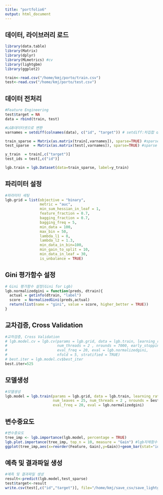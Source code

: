 ```yaml
---
title: "portfolio6"
output: html_document
---
```


## 데이터, 라이브러리 로드 
```r
library(data.table)
library(Matrix)
library(dplyr)
library(MLmetrics) #cv
library(lightgbm)
library(ggplot2)

train<-read.csv("/home/kmj/porto/train.csv")
test<-read.csv("/home/kmj/porto/test.csv")
```

## 데이터 전처리 
```r
#Feature Engineering
test$target = NA
data = rbind(train, test)

#LGB데이터셋으로 변환
varnames = setdiff(colnames(data), c("id", "target")) # setdiff:차집합 data컬럼이름에서 id, target 제외하고 가져오기

train_sparse = Matrix(as.matrix(train[,varnames]), sparse=TRUE) #sparse matrix 형태로 변환
test_sparse  = Matrix(as.matrix(test[,varnames]), sparse=TRUE) #sparse matrix 형태로 변환

y_train  = train[,c("target")]
test_ids = test[,c("id")]

lgb.train = lgb.Dataset(data=train_sparse, label=y_train)
```

## 파리미터 설정
```r
#파라미터 세팅 
lgb.grid = list(objective = "binary",
                metric = "auc",
                min_sum_hessian_in_leaf = 1,
                feature_fraction = 0.7,
                bagging_fraction = 0.7,
                bagging_freq = 5,
                min_data = 100,
                max_bin = 50,
                lambda_l1 = 8,
                lambda_l2 = 1.3,
                min_data_in_bin=100,
                min_gain_to_split = 10,
                min_data_in_leaf = 30,
                is_unbalance = TRUE)
```


## Gini 평가함수 설정
```r
# Gini 평가함수 설정(Gini for Lgb)
lgb.normalizedgini = function(preds, dtrain){
  actual = getinfo(dtrain, "label")
  score  = NormalizedGini(preds,actual)
  return(list(name = "gini", value = score, higher_better = TRUE))
}
```


## 교차검증, Cross Validation
```r
#교차검증, Cross Validation
# lgb.model.cv = lgb.cv(params = lgb.grid, data = lgb.train, learning_rate = 0.02, num_leaves = 25,
#                       num_threads = 2 , nrounds = 7000, early_stopping_rounds = 50, #nrounds:7000
#                       eval_freq = 20, eval = lgb.normalizedgini,
#                       nfold = 5, stratified = TRUE)
# best.iter = lgb.model.cv$best_iter
best.iter=525
```

## 모델생성 
```r
#모델생성 
lgb.model = lgb.train(params = lgb.grid, data = lgb.train, learning_rate = 0.02,
                      num_leaves = 25, num_threads = 2 , nrounds = best.iter,
                      eval_freq = 20, eval = lgb.normalizedgini)
```

## 변수중요도
```r
#변수중요도
tree_imp <- lgb.importance(lgb.model, percentage = TRUE)
lgb.plot.importance(tree_imp, top_n = 10, measure = "Gain") #lgb자체함수 
ggplot(tree_imp,aes(x=reorder(Feature, Gain),y=Gain))+geom_bar(stat="identity")+coord_flip() #ggplot표현 
```

## 예측 및 결과파일 생성
```r
#예측 및 결과파일 생성
result<-predict(lgb.model,test_sparse)
test$target<-result
write.csv(test[,c("id","target")], file="/home/kmj/save_csv/save_lightgbm_best_iter_391_setseed.csv", row.names = FALSE)
```